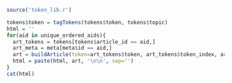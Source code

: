 

```r
source('token_lib.r')
```


```r
tokens$token = tagTokens(tokens$token, tokens$topic)
html = ''
for(aid in unique_ordered_aids){
  art_tokens = tokens[tokens$article_id == aid,]
  art_meta = meta[meta$id == aid,]
  art = buildArticle(token=art_tokens$token, art_tokens$token_index, art_tokens$topic, aid, art_meta$headline, art_meta$date)
  html = paste(html, art, '\n\n', sep='')
}
cat(html)
```
